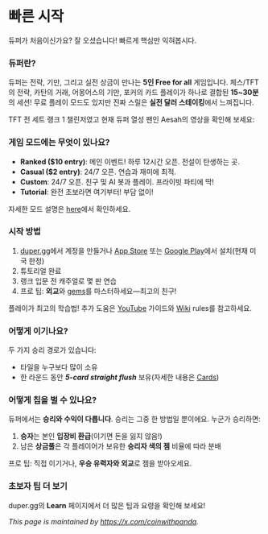 
# 빠른 시작

듀퍼가 처음이신가요? 잘 오셨습니다! 빠르게 핵심만 익혀봅시다.

### 듀퍼란?

듀퍼는 전략, 기만, 그리고 실전 상금이 만나는 **5인 Free for all** 게임입니다. 체스/TFT의 전략, 카탄의 거래, 어몽어스의 기만, 포커의 카드 플레이가 하나로 결합된 **15~30분**의 세션! 무료 플레이 모드도 있지만 진짜 스릴은 **실전 달러 스테이킹**에서 느껴집니다.

TFT 전 세트 랭크 1 챌린저였고 현재 듀퍼 열성 팬인 Aesah의 영상을 확인해 보세요:
<YouTube id="CtORUaHitp8" />

### 게임 모드에는 무엇이 있나요?

- **Ranked (\$10 entry)**: 메인 이벤트! 하루 12시간 오픈. 전설이 탄생하는 곳.
- **Casual (\$2 entry)**: 24/7 오픈. 연습과 재미에 최적.
- **Custom**: 24/7 오픈. 친구 및 AI 봇과 플레이. 프라이빗 파티에 딱!
- **Tutorial**: 완전 초보라면 여기부터! 부담 없이!

자세한 모드 설명은 [here](modes)에서 확인하세요.

### 시작 방법

1. [duper.gg](https://www.duper.gg)에서 계정을 만들거나 [App Store](https://apps.apple.com/us/app/duper-social-war-game/id6748410227) 또는 [Google Play](https://play.google.com/store/apps/details?id=com.CurioResearch.Duper)에서 설치(현재 미국 한정)
2. 튜토리얼 완료
3. 랭크 입문 전 캐주얼로 몇 판 연습
4. 프로 팁: **외교**와 [gems](./wiki/fundamentals/resources#gems)를 마스터하세요—최고의 친구!

플레이가 최고의 학습법! 추가 도움은 [YouTube](https://youtube.com/@dupergame) 가이드와 [Wiki](./wiki/) rules를 참고하세요.

### 어떻게 이기나요?

두 가지 승리 경로가 있습니다:
- 타일을 누구보다 많이 소유
- 한 라운드 동안 **_5-card straight flush_** 보유(자세한 내용은 [Cards](./wiki/fundamentals/resources#cards))

### 어떻게 칩을 벌 수 있나요?

듀퍼에서는 **승리와 수익이 다릅니다**. 승리는 그중 한 방법일 뿐이에요. 누군가 승리하면:
1. **승자**는 본인 **입장비 환급**(이기면 돈을 잃지 않음!)
2. 남은 **상금풀**은 각 플레이어가 보유한 **승리자 색의 젬** 비율에 따라 분배

프로 팁: 직접 이기거나, **우승 유력자와 외교**로 젬을 받아오세요.

### 초보자 팁 더 보기

duper.gg의 **Learn** 페이지에서 더 많은 팁과 요령을 확인해 보세요!

*This page is maintained by https://x.com/coinwithpanda.*